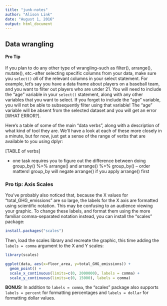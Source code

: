 ```yaml
---
title: "junk-notes"
author: "Alison Link"
date: "August 1, 2016"
output: html_document
---
```


## Data wrangling


#### Pro Tip {.pro-tip}
If you plan to do any other type of wrangling--such as filter(), arrange(), mutate(), etc.--after selecting specific columns from your data, make sure you `select()` _all_ of the relevant columns in your select statement.  For example, let's say you have a data frame about players on a baseball team, and you want to filter out players who are under 21.  You will need to include the "age" variable in your `select()` statement, along with any other variables that you want to select.  If you forget to include the "age" variable, you will not be able to subsequently filter using that variable!  The "age" variable will be absent from the selected dataset and you will get an error [WHAT ERROR?].



Here's a table of some of the main "data verbs", along with a description of what kind of tool they are.  We'll have a look at each of these more closely in a minute, but for now, just get a sense of the range of verbs that are available to you using dplyr:

[TABLE of verbs]




* one task requires you to figure out the difference between doing group_by() %>% arrange() and arrange() %>% group_by() -- order matters! group_by will negate arrange() if you apply arrange() first





### Pro tip: Axis Scales

You've probably also noticed that, because the X values for "total\_GHG\_emissions" are so large, the labels for the X axis are formatted using scientific notation.  This may be confusing to an audience viewing your graphic.  To change these labels, and format them using the more familiar comma-separated notation instead, you can install the "scales" package:

```r
install.packages("scales")
```

Then, load the scales library and recreate the graphic, this time adding the `labels = comma` argument to the X and Y scales:

```r
library(scales)

ggplot(data, aes(x=floor_area, y=total_GHG_emissions)) +
  geom_point() +
  scale_x_continuous(limits=c(0, 2000000), labels = comma) +
  scale_y_continuous(limits=c(0, 15000), labels = comma)
```

**BONUS:** In addition to `labels = comma`, the "scales" package also supports `labels = percent` for formatting percentages and `labels = dollar` for formatting dollar values.
